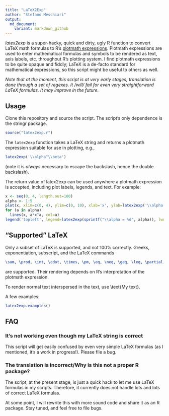 ```yaml
---
title: "LaTeX2Exp"
author: "Stefano Meschiari"
output: 
  md_document:
    variant: markdown_github
---
```

*latex2exp* is a super-hacky, quick and dirty, ugly R function to convert LaTeX math formulas to R's [plotmath expressions](http://stat.ethz.ch/R-manual/R-patched/library/grDevices/html/plotmath.html). Plotmath expressions are used to enter mathematical formulas and symbols to be rendered as text, axis labels, etc. throughout R's plotting system. I find plotmath expressions to be quite opaque and fiddly; LaTeX is a de-facto standard for mathematical expressions, so this script might be useful to others as well.

*Note that at the moment, this script is at very early stages; translation is done through a set of regexes. It /will/ fail for even very straightforward LaTeX formulas. It may improve in the future.*

## Usage
Clone this repository and source the script. The script's only dependence is  the stringr package.
```r
source("latex2exp.r")
```

The `latex2exp` function takes a LaTeX string and returns a plotmath expression suitable for use in plotting, e.g.,

```r
latex2exp('\\alpha^\\beta')
```
(note it is *always* necessary to escape the backslash, hence the double backslash).

The return value of latex2exp can be used anywhere a plotmath expression is accepted, including plot labels, legends, and text. For example:
```r
x <- seq(0, 4, length.out=100)
alpha <- 1:5
plot(x, xlim=c(0, 4), ylim=c(0, 10), xlab='x', ylab=latex2exp('\\alpha x^\\alpha,\\text{ where }\\alpha \\in \\text{1:5}'), type='n')
for (a in alpha)
  lines(x, a*x^a, col=a)
legend('topleft', legend=latex2exp(sprintf("\\alpha = %d", alpha)), lwd=1, col=alpha)
```

## "Supported" LaTeX
Only a subset of LaTeX is supported, and not 100% correctly. Greeks, exponentiation, subscript, and the LaTeX commands
```latex
\sum, \prod, \int, \cdot, \times, \pm, \eq, \neq, \geq, \leq, \partial, \approx, \sim, \propto, \equiv, \infty, \in, \notin, \sqrt, \left( and \right), \mathbf, \mathit, \mathrm, \textbf, \textit, \text, \frac, \dot, \widehat, \tilde, \hat, \underline
``` 
are supported. Their rendering depends on R's interpretation of the plotmath expression.

To render normal text interspersed in the text, use \\text{My text}.

A few examples:

```r
latex2exp.examples()
```

## FAQ
### It's not working even though my LaTeX string is correct
This script will get easily confused by even very simple LaTeX formulas (as I mentioned, it's a work in progress!). Please file a bug. 

### The translation is incorrect/Why is this not a proper R package?
The script, at the present stage, is just a quick hack to let me use LaTeX formulas in my scripts. Therefore, it currently does not handle lots and lots of correct LaTeX formulas. 

At some point, I will rewrite this with more sound code and share it as an R package. Stay tuned, and feel free to file bugs.